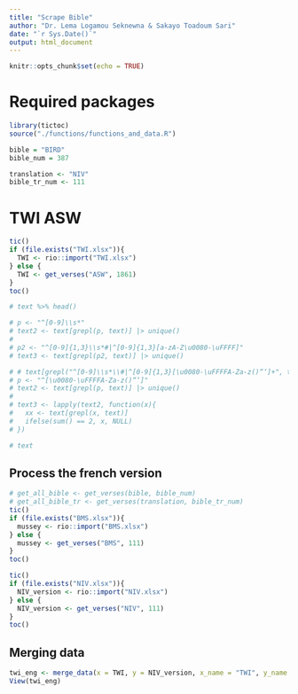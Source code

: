 ```yaml
---
title: "Scrape Bible"
author: "Dr. Lema Logamou Seknewna & Sakayo Toadoum Sari"
date: "`r Sys.Date()`"
output: html_document
---
```


```r
knitr::opts_chunk$set(echo = TRUE)
```


# Required packages
```r
library(tictoc)
source("./functions/functions_and_data.R")
```


```r
bible = "BIRD"
bible_num = 387

translation <- "NIV"
bible_tr_num <- 111
```


# TWI ASW
```r
tic()
if (file.exists("TWI.xlsx")){
  TWI <- rio::import("TWI.xlsx")
} else {
  TWI <- get_verses("ASW", 1861)
}
toc()
```


```r
# text %>% head()
```


```r
# p <- "^[0-9]\\s*"
# text2 <- text[grepl(p, text)] |> unique()
# 
# p2 <- "^[0-9]{1,3}\\s*#|^[0-9]{1,3}[a-zA-Z\u0080-\uFFFF]"
# text3 <- text[grepl(p2, text)] |> unique()
```


```r
# # text[grepl("^[0-9]\\s*\\#|^[0-9]{1,3}[\u0080-\uFFFFA-Za-z()“‘]+", text)]
# p <- "^[\u0080-\uFFFFA-Za-z()“‘]"
# text2 <- text[grepl(p, text)] |> unique()
# 
# text3 <- lapply(text2, function(x){
#   xx <- text[grepl(x, text)]
#   ifelse(sum() == 2, x, NULL)
# })
```


```r
# text
```

## Process the french version
```r
# get_all_bible <- get_verses(bible, bible_num)
# get_all_bible_tr <- get_verses(translation, bible_tr_num)
tic()
if (file.exists("BMS.xlsx")){
  mussey <- rio::import("BMS.xlsx")
} else {
  mussey <- get_verses("BMS", 111)
}
toc()
```


```r
tic()
if (file.exists("NIV.xlsx")){
  NIV_version <- rio::import("NIV.xlsx")
} else {
  NIV_version <- get_verses("NIV", 111)
}
toc()
```


## Merging data
```r
twi_eng <- merge_data(x = TWI, y = NIV_version, x_name = "TWI", y_name = "NIV")
View(twi_eng)
```
